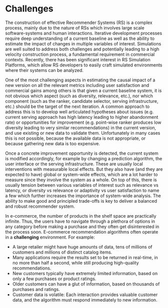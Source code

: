 # Challenges

The construction of effective Recommender Systems (RS) is a complex process, mainly due to the nature of RSs which involves large scale software-systems and human interactions. Iterative development processes require deep understanding of a current baseline as well as the ability to estimate the impact of changes in multiple variables of interest. Simulations are well suited to address both challenges and potentially leading to a high velocity construction process, a fundamental requirement in commercial contexts. Recently, there has been significant interest in RS Simulation Platforms, which allow RS developers to easily craft simulated environments where their systems can be analyzed.

One of the most challenging aspects in estimating the causal impact of a new version on all the relevant metrics including user satisfaction and commercial gains among others is that given a current baseline system, it is not obvious which aspect (such as diversity, relevance, etc.), nor which component (such as the ranker, candidate selector, serving infrastructure, etc.) should be the target of the next iteration. A common approach to address this is to develop well articulated hypotheses about issues (e.g. current serving approach has high latency leading to higher abandonment rate) or opportunities for improvement (e.g. point-wise ranker produces low diversity leading to very similar recommendations) in the current version, and use existing or new data to validate them. Unfortunately in many cases this is not possible, because the available data is not appropriate, or because gathering new data is too expensive.

Once a concrete improvement opportunity is detected, the current system is modified accordingly, for example by changing a prediction algorithm, the user interface or the serving infrastructure. These are usually local interventions with measurable local effects. But they also have (and they are expected to have) global or system-wide effects, which are a lot harder to measure since they involve the system as a whole. On top of this, there is usually tension between various variables of interest such as relevance vs latency, or diversity vs relevance or adaptivity vs user satisfaction to name a few which further increases the importance of system-wide analysis. The ability to make good and principled trade-offs is key to deliver a balanced and robust recommender system.

In e-commerce, the number of products in the shelf space are practically infinite. Thus, the users have to navigate through a plethora of options in any category before making a purchase and they often get disinterested in the process soon.
E-commerce recommendation algorithms often operate in a **challenging** environment. For example:

- A large retailer might have huge amounts of data, tens of millions of customers and millions of distinct catalog items.
- Many applications require the results set to be returned in real-time, in no more than half a second, while still producing high-quality recommendations.
- New customers typically have extremely limited information, based on only a few purchases or product ratings.
- Older customers can have a glut of information, based on thousands of purchases and ratings.
- Customer data is volatile: Each interaction provides valuable customer data, and the algorithm must respond immediately to new information.